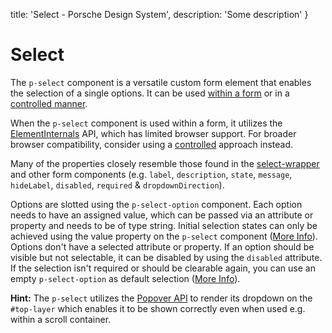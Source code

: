 
  title: 'Select - Porsche Design System',
  description: 'Some description'
}

# Select <ComponentStatus tagName="p-select"></ComponentStatus>

The `p-select` component is a versatile custom form element that enables the selection of a single options. It can be
used [within a form](components/select/examples#form) or in a
[controlled manner](components/select/examples#controlled).

<Notification heading="Attention" heading-tag="h2" state="warning">
  When the <code>p-select</code> component is used within a form, it utilizes the
  <a href="https://developer.mozilla.org/en-US/docs/Web/API/ElementInternals">ElementInternals</a> API, which has limited
  browser support. For broader browser compatibility, consider using a
  <a href="components/select/examples#controlled">controlled</a> approach instead.
</Notification>

Many of the properties closely resemble those found in the [select-wrapper](components/select-wrapper/examples) and
other form components (e.g. `label`, `description`, `state`, `message`, `hideLabel`, `disabled`, `required` &
`dropdownDirection`).

Options are slotted using the `p-select-option` component. Each option needs to have an assigned value, which can be
passed via an attribute or property and needs to be of type string. Initial selection states can only be achieved using
the value property on the `p-select` component ([More Info](components/select/examples#set-value)). Options don't have a
selected attribute or property. If an option should be visible but not selectable, it can be disabled by using the
`disabled` attribute. If the selection isn't required or should be clearable again, you can use an empty
`p-select-option` as default selection ([More Info](components/select/examples#empty)).

**Hint:** The `p-select` utilizes the [Popover API](https://developer.mozilla.org/en-US/docs/Web/API/Popover_API) to render its dropdown on the `#top-layer` which enables it to be shown correctly even when used e.g. within a scroll container.

<Configurator tagName="p-select" story={selectStory} />
